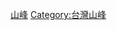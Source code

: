 {{Catnav|頁面分類|地理|...|島嶼|太平洋島嶼|台灣|台灣地理|台灣各地地理|基隆市地理}}
{{Catnav|頁面分類|地理|...|亞洲地理|東亞地理|台灣地理|台灣各地地理|基隆市地理}}
{{Catnav|頁面分類|地理|...|各國地理|中華民國地理|中華民國行政區劃|中華民國各省行政區劃|臺灣行政區劃|基隆市|基隆市地理}}
{{Catnav|頁面分類|各種主題的頁面分類|按國家分類|...|台灣地理|台灣地形|台灣山峰}}
{{Catnav|頁面分類|各種主題的頁面分類|按大洲分类|...|各大洲山峰|亚洲山峰|亚洲各国山峰|台灣山峰}}
{{catmore}}
{{臺灣行政區劃分類導航|山峰}}

[[Category:基隆市地理|山峰]]
[[Category:台灣山峰|Category:台灣山峰]]